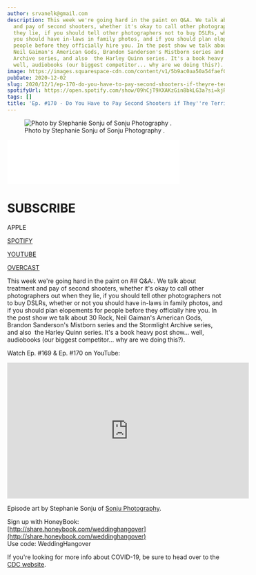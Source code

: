 ```yaml
---
author: srvanelk@gmail.com
description: This week we're going hard in the paint on Q&A. We talk about treatment
  and pay of second shooters, whether it's okay to call other photographers out when
  they lie, if you should tell other photographers not to buy DSLRs, whether or not
  you should have in-laws in family photos, and if you should plan elopements for
  people before they officially hire you. In the post show we talk about 30 Rock,
  Neil Gaiman's American Gods, Brandon Sanderson's Mistborn series and the Stormlight
  Archive series, and also  the Harley Quinn series. It's a book heavy post show...
  well, audiobooks (our biggest competitor... why are we doing this?).
image: https://images.squarespace-cdn.com/content/v1/5b9ac0aa50a54faef024c950/1606880218362-MI6I3BYOVQ7LEMAT0C62/Stephanie+Sonju+-+1.jpg?format=original
pubDate: 2020-12-02
slug: 2020/12/1/ep-170-do-you-have-to-pay-second-shooters-if-theyre-terrible
spotifyUrl: https://open.spotify.com/show/09hCjT9XXAKzGin8bkLG3a?si=kjRZvQ1JTb6Ov3HVzSSlWA
tags: []
title: 'Ep. #170 - Do You Have to Pay Second Shooters if They''re Terrible?'
---
```


<figure>
  <img src="https://images.squarespace-cdn.com/content/v1/5b9ac0aa50a54faef024c950/1606880218362-MI6I3BYOVQ7LEMAT0C62/Stephanie+Sonju+-+1.jpg?format=original" alt=" Photo by Stephanie Sonju of  Sonju Photography . " />
  <figcaption>Photo by Stephanie Sonju of  Sonju Photography .</figcaption>
</figure>
<iframe class="embedly-embed" src="//cdn.embedly.com/widgets/media.html?src=https%3A%2F%2Fanchor.fm%2Fweddingphotohangover%2Fembed%2Fepisodes%2FEp--170---Do-You-Have-to-Pay-Second-Shooters-if-Theyre-Terrible-en861a&display_name=Anchor+FM+Inc.&url=https%3A%2F%2Fanchor.fm%2Fweddingphotohangover%2Fepisodes%2FEp--170---Do-You-Have-to-Pay-Second-Shooters-if-Theyre-Terrible-en861a&image=https%3A%2F%2Fd3t3ozftmdmh3i.cloudfront.net%2Fproduction%2Fpodcast_uploaded_episode400%2F805714%2F805714-1606880075906-2674178df13be.jpg&key=61d05c9d54e8455ea7a9677c366be814&type=text%2Fhtml&schema=anchor&wmode=opaque" width="400" height="102" scrolling="no" title="Anchor FM Inc. embed" frameborder="0" allow="autoplay; fullscreen" allowfullscreen="true"></iframe>

# SUBSCRIBE

APPLE

[SPOTIFY](https://open.spotify.com/show/09hCjT9XXAKzGin8bkLG3a?si=9yuAMzHyRoy6vaCFaHcdew)

[YOUTUBE](https://www.youtube.com/channel/UCdMqr4HWdKLAEevkr3XLYVA)

[OVERCAST](https://overcast.fm/itunes1273248325/wedding-photo-hangover)

This week we're going hard in the paint on ## Q&A:. We talk about treatment and pay of second shooters, whether it's okay to call other photographers out when they lie, if you should tell other photographers not to buy DSLRs, whether or not you should have in-laws in family photos, and if you should plan elopements for people before they officially hire you. In the post show we talk about 30 Rock, Neil Gaiman's American Gods, Brandon Sanderson's Mistborn series and the Stormlight Archive series, and also  the Harley Quinn series. It's a book heavy post show... well, audiobooks (our biggest competitor... why are we doing this?).

Watch Ep. #169 & Ep. #170 on YouTube:

<iframe width="560" height="315" src="https://www.youtube.com/embed/Q3H0UAe2DDU" frameborder="0" allow="autoplay; encrypted-media" allowfullscreen></iframe>

Episode art by Stephanie Sonju of [Sonju Photography](https://sonjuphotography.com/).

Sign up with HoneyBook:  
[http://share.honeybook.com/weddinghangover](http://share.honeybook.com/weddinghangover)  
Use code: WeddingHangover

If you're looking for more info about COVID-19, be sure to head over to the [CDC website](https://www.cdc.gov/coronavirus/2019-ncov/index.html).